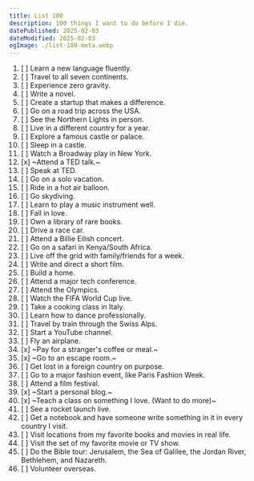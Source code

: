 ```yaml
---
title: List 100
description: 100 things I want to do before I die.
datePublished: 2025-02-03
dateModified: 2025-02-03
ogImage: ./list-100-meta.webp
---
```


1. [ ] Learn a new language fluently.
1. [ ] Travel to all seven continents.
1. [ ] Experience zero gravity.
1. [ ] Write a novel.
1. [ ] Create a startup that makes a difference.
1. [ ] Go on a road trip across the USA.
1. [ ] See the Northern Lights in person.
1. [ ] Live in a different country for a year.
1. [ ] Explore a famous castle or palace.
1. [ ] Sleep in a castle.
1. [ ] Watch a Broadway play in New York.
1. [x] ~Attend a TED talk.~
1. [ ] Speak at TED.
1. [ ] Go on a solo vacation.
1. [ ] Ride in a hot air balloon.
1. [ ] Go skydiving.
1. [ ] Learn to play a music instrument well.
1. [ ] Fall in love.
1. [ ] Own a library of rare books.
1. [ ] Drive a race car.
1. [ ] Attend a Billie Eilish concert.
1. [ ] Go on a safari in Kenya/South Africa.
1. [ ] Live off the grid with family/friends for a week.
1. [ ] Write and direct a short film.
1. [ ] Build a home.
1. [ ] Attend a major tech conference.
1. [ ] Attend the Olympics.
1. [ ] Watch the FIFA World Cup live.
1. [ ] Take a cooking class in Italy.
1. [ ] Learn how to dance professionally.
1. [ ] Travel by train through the Swiss Alps.
1. [ ] Start a YouTube channel.
1. [ ] Fly an airplane.
1. [x] ~Pay for a stranger's coffee or meal.~
1. [x] ~Go to an escape room.~
1. [ ] Get lost in a foreign country on purpose.
1. [ ] Go to a major fashion event, like Paris Fashion Week.
1. [ ] Attend a film festival.
1. [x] ~Start a personal blog.~
1. [x] ~Teach a class on something I love. (Want to do more)~
1. [ ] See a rocket launch live.
1. [ ] Get a notebook and have someone write something in it in every country I visit.
1. [ ] Visit locations from my favorite books and movies in real life.
1. [ ] Visit the set of my favorite movie or TV show.
1. [ ] Do the Bible tour: Jerusalem, the Sea of Galilee, the Jordan River, Bethlehem, and Nazareth.
1. [ ] Volunteer overseas.
